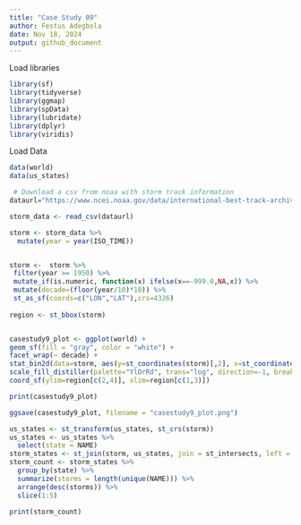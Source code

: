 ```yaml
---
title: "Case Study 09"
author: Festus Adegbola
date: Nov 18, 2024
output: github_document
---
```


Load libraries 
```r
library(sf)
library(tidyverse)
library(ggmap)
library(spData)
library(lubridate)
library(dplyr)
library(viridis)
```

Load Data

```r
data(world)
data(us_states)
```

```r
 # Download a csv from noaa with storm track information
dataurl="https://www.ncei.noaa.gov/data/international-best-track-archive-for-climate-stewardship-ibtracs/v04r01/access/csv/ibtracs.NA.list.v04r01.csv"

storm_data <- read_csv(dataurl)

storm <- storm_data %>% 
  mutate(year = year(ISO_TIME))


storm <-  storm %>%
 filter(year >= 1950) %>%
 mutate_if(is.numeric, function(x) ifelse(x==-999.0,NA,x)) %>%
 mutate(decade=(floor(year/10)*10)) %>%
 st_as_sf(coords=c("LON","LAT"),crs=4326) 
 
region <- st_bbox(storm)


casestudy9_plot <- ggplot(world) +
geom_sf(fill = "gray", color = "white") +
facet_wrap(~ decade) +
stat_bin2d(data=storm, aes(y=st_coordinates(storm)[,2], x=st_coordinates(storm)[,1]),bins=100) +
scale_fill_distiller(palette="YlOrRd", trans="log", direction=-1, breaks = c(1,10,100,1000)) +
coord_sf(ylim=region[c(2,4)], xlim=region[c(1,3)])

print(casestudy9_plot)

ggsave(casestudy9_plot, filename = "casestudy9_plot.png")

us_states <- st_transform(us_states, st_crs(storm))
us_states <- us_states %>% 
  select(state = NAME)
storm_states <- st_join(storm, us_states, join = st_intersects, left = FALSE)
storm_count <- storm_states %>% 
  group_by(state) %>% 
  summarize(storms = length(unique(NAME))) %>% 
  arrange(desc(storms)) %>% 
  slice(1:5)

print(storm_count)
```

